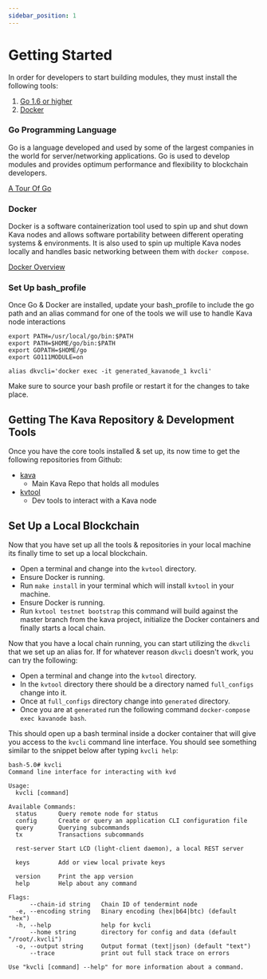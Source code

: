 ```yaml
---
sidebar_position: 1
---
```


# Getting Started

In order for developers to start building modules, they must install the following tools:

1. [Go 1.6 or higher](https://golang.org/doc/install)
2. [Docker](https://docs.docker.com/get-docker/)

### Go Programming Language

Go is a language developed and used by some of the largest companies in the world for server/networking applications. Go is used to develop modules and provides optimum performance and flexibility to blockchain developers.

[A Tour Of Go](https://tour.golang.org/welcome/1)

### Docker

Docker is a software containerization tool used to spin up and shut down Kava nodes and allows software portability between different operating systems & environments. It is also used to spin up multiple Kava nodes locally and handles basic networking between them with `docker compose`.

[Docker Overview](https://docs.docker.com/get-started/overview/)

### Set Up bash_profile

Once Go & Docker are installed, update your bash_profile to include the go path and an alias command for one of the tools we will use to handle Kava node interactions

```
export PATH=/usr/local/go/bin:$PATH
export PATH=$HOME/go/bin:$PATH
export GOPATH=$HOME/go
export GO111MODULE=on

alias dkvcli='docker exec -it generated_kavanode_1 kvcli'
```

Make sure to source your bash profile or restart it for the changes to take place.

## Getting The Kava Repository & Development Tools

Once you have the core tools installed & set up, its now time to get the following repositories from Github:

- [kava](https://github.com/Kava-Labs/kava)
  - Main Kava Repo that holds all modules
- [kvtool](https://github.com/Kava-Labs/kvtool)
  - Dev tools to interact with a Kava node

## Set Up a Local Blockchain

Now that you have set up all the tools & repositories in your local machine its finally time to set up a local blockchain.

- Open a terminal and change into the `kvtool` directory.
- Ensure Docker is running.
- Run `make install` in your terminal which will install `kvtool` in your machine.
- Ensure Docker is running.
- Run `kvtool testnet bootstrap` this command will build against the master branch from the kava project, initialize the Docker containers and finally starts a local chain.

Now that you have a local chain running, you can start utilizing the `dkvcli` that we set up an alias for. If for whatever reason `dkvcli` doesn't work, you can try the following:

- Open a terminal and change into the `kvtool` directory.
- In the `kvtool` directory there should be a directory named `full_configs` change into it.
- Once at `full_configs` directory change into `generated` directory.
- Once you are at `generated` run the following command `docker-compose exec kavanode bash`.

This should open up a bash terminal inside a docker container that will give you access to the `kvcli` command line interface. You should see something similar to the snippet below after typing `kvcli help`:

```
bash-5.0# kvcli
Command line interface for interacting with kvd

Usage:
  kvcli [command]

Available Commands:
  status      Query remote node for status
  config      Create or query an application CLI configuration file
  query       Querying subcommands
  tx          Transactions subcommands

  rest-server Start LCD (light-client daemon), a local REST server

  keys        Add or view local private keys

  version     Print the app version
  help        Help about any command

Flags:
      --chain-id string   Chain ID of tendermint node
  -e, --encoding string   Binary encoding (hex|b64|btc) (default "hex")
  -h, --help              help for kvcli
      --home string       directory for config and data (default "/root/.kvcli")
  -o, --output string     Output format (text|json) (default "text")
      --trace             print out full stack trace on errors

Use "kvcli [command] --help" for more information about a command.
```

